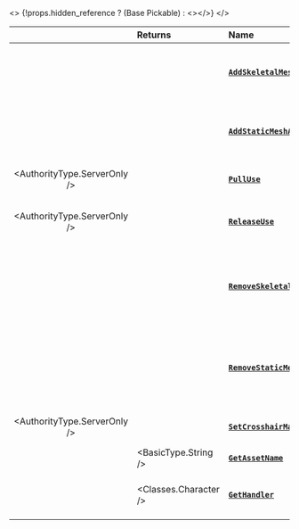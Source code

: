 
<>
	{!props.hidden_reference ? (<ReferenceLink href="scripting-reference/classes/base-classes/pickable">Base Pickable</ReferenceLink>) : <></>}
</>

|  | **Returns** | **Name** | **Description** |
| :---: | :--- | :--- | :--- |
|  |  | [**`AddSkeletalMeshAttached`**](./scripting-reference/classes/base-classes/pickable.mdx#addskeletalmeshattached) | Spawns and Attaches a SkeletalMesh into this Actor |
|  |  | [**`AddStaticMeshAttached`**](./scripting-reference/classes/base-classes/pickable.mdx#addstaticmeshattached) | Spawns and Attaches a StaticMesh into this Actor |
| <AuthorityType.ServerOnly /> |  | [**`PullUse`**](./scripting-reference/classes/base-classes/pickable.mdx#pulluse) | Force this Pickable to be used |
| <AuthorityType.ServerOnly /> |  | [**`ReleaseUse`**](./scripting-reference/classes/base-classes/pickable.mdx#releaseuse) | Force this Pickable to be released the usage |
|  |  | [**`RemoveSkeletalMeshAttached`**](./scripting-reference/classes/base-classes/pickable.mdx#removeskeletalmeshattached) | Removes, if existing, a SkeletalMesh from this Actor given it's custom ID |
|  |  | [**`RemoveStaticMeshAttached`**](./scripting-reference/classes/base-classes/pickable.mdx#removestaticmeshattached) | Removes, if existing, a StaticMesh from this Actor given it's custom ID |
| <AuthorityType.ServerOnly /> |  | [**`SetCrosshairMaterial`**](./scripting-reference/classes/base-classes/pickable.mdx#setcrosshairmaterial) | Sets the Crosshair Material |
|  | <BasicType.String /> | [**`GetAssetName`**](./scripting-reference/classes/base-classes/pickable.mdx#getassetname) | Gets the Asset name |
|  | <Classes.Character /> | [**`GetHandler`**](./scripting-reference/classes/base-classes/pickable.mdx#gethandler) | Gets the Character \(if existing\) which is hol